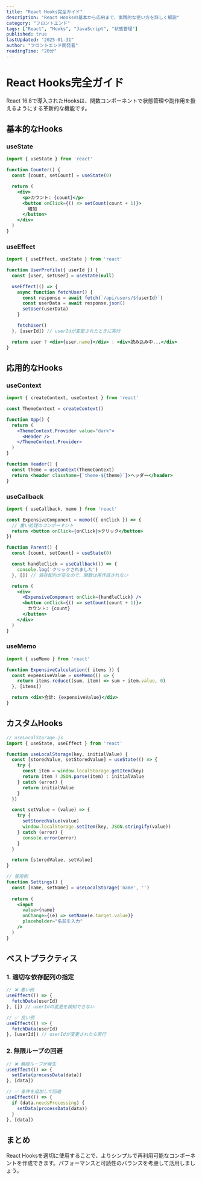 ```yaml
---
title: "React Hooks完全ガイド"
description: "React Hooksの基本から応用まで、実践的な使い方を詳しく解説"
category: "フロントエンド"
tags: ["React", "Hooks", "JavaScript", "状態管理"]
published: true
lastUpdated: "2025-01-31"
author: "フロントエンド開発者"
readingTime: "20分"
---
```


# React Hooks完全ガイド

React 16.8で導入されたHooksは、関数コンポーネントで状態管理や副作用を扱えるようにする革新的な機能です。

## 基本的なHooks

### useState

```jsx
import { useState } from 'react'

function Counter() {
  const [count, setCount] = useState(0)

  return (
    <div>
      <p>カウント: {count}</p>
      <button onClick={() => setCount(count + 1)}>
        増加
      </button>
    </div>
  )
}
```

### useEffect

```jsx
import { useEffect, useState } from 'react'

function UserProfile({ userId }) {
  const [user, setUser] = useState(null)

  useEffect(() => {
    async function fetchUser() {
      const response = await fetch(`/api/users/${userId}`)
      const userData = await response.json()
      setUser(userData)
    }

    fetchUser()
  }, [userId]) // userIdが変更されたときに実行

  return user ? <div>{user.name}</div> : <div>読み込み中...</div>
}
```

## 応用的なHooks

### useContext

```jsx
import { createContext, useContext } from 'react'

const ThemeContext = createContext()

function App() {
  return (
    <ThemeContext.Provider value="dark">
      <Header />
    </ThemeContext.Provider>
  )
}

function Header() {
  const theme = useContext(ThemeContext)
  return <header className={`theme-${theme}`}>ヘッダー</header>
}
```

### useCallback

```jsx
import { useCallback, memo } from 'react'

const ExpensiveComponent = memo(({ onClick }) => {
  // 重い処理のコンポーネント
  return <button onClick={onClick}>クリック</button>
})

function Parent() {
  const [count, setCount] = useState(0)

  const handleClick = useCallback(() => {
    console.log('クリックされました')
  }, []) // 依存配列が空なので、関数は再作成されない

  return (
    <div>
      <ExpensiveComponent onClick={handleClick} />
      <button onClick={() => setCount(count + 1)}>
        カウント: {count}
      </button>
    </div>
  )
}
```

### useMemo

```jsx
import { useMemo } from 'react'

function ExpensiveCalculation({ items }) {
  const expensiveValue = useMemo(() => {
    return items.reduce((sum, item) => sum + item.value, 0)
  }, [items])

  return <div>合計: {expensiveValue}</div>
}
```

## カスタムHooks

```jsx
// useLocalStorage.js
import { useState, useEffect } from 'react'

function useLocalStorage(key, initialValue) {
  const [storedValue, setStoredValue] = useState(() => {
    try {
      const item = window.localStorage.getItem(key)
      return item ? JSON.parse(item) : initialValue
    } catch (error) {
      return initialValue
    }
  })

  const setValue = (value) => {
    try {
      setStoredValue(value)
      window.localStorage.setItem(key, JSON.stringify(value))
    } catch (error) {
      console.error(error)
    }
  }

  return [storedValue, setValue]
}

// 使用例
function Settings() {
  const [name, setName] = useLocalStorage('name', '')
  
  return (
    <input
      value={name}
      onChange={(e) => setName(e.target.value)}
      placeholder="名前を入力"
    />
  )
}
```

## ベストプラクティス

### 1. 適切な依存配列の指定

```jsx
// ❌ 悪い例
useEffect(() => {
  fetchData(userId)
}, []) // userIdの変更を検知できない

// ✅ 良い例
useEffect(() => {
  fetchData(userId)
}, [userId]) // userIdが変更されたら実行
```

### 2. 無限ループの回避

```jsx
// ❌ 無限ループが発生
useEffect(() => {
  setData(processData(data))
}, [data])

// ✅ 条件を追加して回避
useEffect(() => {
  if (data.needsProcessing) {
    setData(processData(data))
  }
}, [data])
```

## まとめ

React Hooksを適切に使用することで、よりシンプルで再利用可能なコンポーネントを作成できます。パフォーマンスと可読性のバランスを考慮して活用しましょう。
